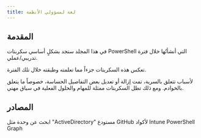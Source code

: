 ---
title: لغة لمسؤولي الأنظمة
---

## المقدمة

في هذا المجلد ستجد بشكلٍ أساسي سكربتات PowerShell التي أنشأتُها خلال فترة تدريبي/عملي.

تعكس هذه السكربتات جزءاً مما تعلمته وطبقته خلال تلك الفترة.

لأسباب تتعلق بالسرية، تمت إزالة أو تعديل بعض التفاصيل الحساسة، خصوصاً ما يتعلق بالخوادم. ومع ذلك تظل السكربتات ممثلة للمهام والحلول الفعلية في سياق مهني.

<LearningCycle lang="ar" />
<CultureCycle lang="ar" />

## المصادر
<Cards>
  <Card href="https://learn.microsoft.com/en-us/powershell/module/?view=windowsserver2025-ps" title="مايكروسوفت PowerShell">
    ابحث عن وحدة مثل "ActiveDirectory"
  </Card>

  <Card href="https://github.com/MSEndpointMgr/IntuneWin32App" title="MS IntuneWin32App">
    مستودع GitHub لأكواد Intune PowerShell Graph
  </Card>
</Cards>
